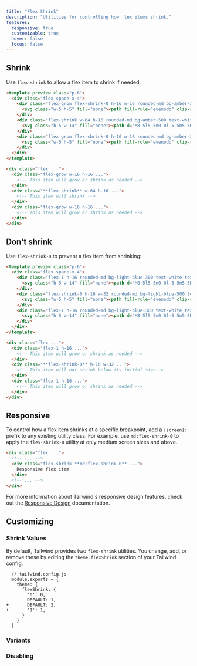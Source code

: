 ```yaml
---
title: "Flex Shrink"
description: "Utilities for controlling how flex items shrink."
features:
  responsive: true
  customizable: true
  hover: false
  focus: false
---
```




## Shrink

Use `flex-shrink` to allow a flex item to shrink if needed:

```html amber resizable
<template preview class="p-6">
  <div class="flex space-x-4">
    <div class="flex-grow flex-shrink-0 h-16 w-16 rounded-md bg-amber-300 text-white text-2xl font-extrabold flex items-center justify-center">
      <svg class="w-5 h-5" fill="none"><path fill-rule="evenodd" clip-rule="evenodd" d="M4.286 8.875v-2.25a5.58 5.58 0 011.673-3.977A5.76 5.76 0 0110 1a5.76 5.76 0 014.04 1.648 5.581 5.581 0 011.674 3.977v2.25c.606 0 1.188.237 1.617.659.428.422.669.994.669 1.591v5.625c0 .597-.24 1.169-.67 1.591a2.304 2.304 0 01-1.616.659H4.286a2.304 2.304 0 01-1.617-.659A2.233 2.233 0 012 16.75v-5.625c0-.597.24-1.169.67-1.591a2.304 2.304 0 011.616-.659zm9.143-2.25v2.25H6.57v-2.25c0-.895.362-1.754 1.005-2.386A3.456 3.456 0 0110 3.25c.91 0 1.781.356 2.424.989a3.349 3.349 0 011.005 2.386z" fill="currentColor"/></svg>
    </div>
    <div class="flex-shrink w-64 h-16 rounded-md bg-amber-500 text-white text-2xl font-extrabold flex items-center justify-center px-6">
      <svg class="h-5 w-14" fill="none"><path d="M8 5l5 5m0 0l-5 5m5-5H1M24 10.005l2 1.999 4-3.998m6 1.999C36 14.972 31.97 19 27 19c-4.98 0-9-4.028-9-8.995C17.99 5.028 22.02 1 26.99 1c4.97-.01 9 4.018 9 8.985l.01.02zM46 5l-5 5m0 0l5 5m-5-5h12" stroke="currentColor" stroke-width="2" stroke-linecap="round" stroke-linejoin="round"/></svg>
    </div>
    <div class="flex-grow flex-shrink-0 h-16 w-16 rounded-md bg-amber-300 text-white text-2xl font-extrabold flex items-center justify-center">
      <svg class="w-5 h-5" fill="none"><path fill-rule="evenodd" clip-rule="evenodd" d="M4.286 8.875v-2.25a5.58 5.58 0 011.673-3.977A5.76 5.76 0 0110 1a5.76 5.76 0 014.04 1.648 5.581 5.581 0 011.674 3.977v2.25c.606 0 1.188.237 1.617.659.428.422.669.994.669 1.591v5.625c0 .597-.24 1.169-.67 1.591a2.304 2.304 0 01-1.616.659H4.286a2.304 2.304 0 01-1.617-.659A2.233 2.233 0 012 16.75v-5.625c0-.597.24-1.169.67-1.591a2.304 2.304 0 011.616-.659zm9.143-2.25v2.25H6.57v-2.25c0-.895.362-1.754 1.005-2.386A3.456 3.456 0 0110 3.25c.91 0 1.781.356 2.424.989a3.349 3.349 0 011.005 2.386z" fill="currentColor"/></svg>
    </div>
  </div>
</template>

<div class="flex ...">
  <div class="flex-grow w-16 h-16 ...">
    <!-- This item will grow or shrink as needed -->
  </div>
  <div class="**flex-shrink** w-64 h-16 ...">
    <!-- This item will shrink -->
  </div>
  <div class="flex-grow w-16 h-16 ...">
    <!-- This item will grow or shrink as needed -->
  </div>
</div>
```

## Don't shrink

Use `flex-shrink-0` to prevent a flex item from shrinking:

```html lightBlue resizable
<template preview class="p-6">
  <div class="flex space-x-4">
    <div class="flex-1 h-16 rounded-md bg-light-blue-300 text-white text-2xl font-extrabold flex items-center justify-center">
      <svg class="h-5 w-14" fill="none"><path d="M8 5l5 5m0 0l-5 5m5-5H1M24 10.005l2 1.999 4-3.998m6 1.999C36 14.972 31.97 19 27 19c-4.98 0-9-4.028-9-8.995C17.99 5.028 22.02 1 26.99 1c4.97-.01 9 4.018 9 8.985l.01.02zM46 5l-5 5m0 0l5 5m-5-5h12" stroke="currentColor" stroke-width="2" stroke-linecap="round" stroke-linejoin="round"/></svg>
    </div>
    <div class="flex-shrink-0 h-16 w-32 rounded-md bg-light-blue-500 text-white text-2xl font-extrabold flex items-center justify-center">
      <svg class="w-5 h-5" fill="none"><path fill-rule="evenodd" clip-rule="evenodd" d="M4.286 8.875v-2.25a5.58 5.58 0 011.673-3.977A5.76 5.76 0 0110 1a5.76 5.76 0 014.04 1.648 5.581 5.581 0 011.674 3.977v2.25c.606 0 1.188.237 1.617.659.428.422.669.994.669 1.591v5.625c0 .597-.24 1.169-.67 1.591a2.304 2.304 0 01-1.616.659H4.286a2.304 2.304 0 01-1.617-.659A2.233 2.233 0 012 16.75v-5.625c0-.597.24-1.169.67-1.591a2.304 2.304 0 011.616-.659zm9.143-2.25v2.25H6.57v-2.25c0-.895.362-1.754 1.005-2.386A3.456 3.456 0 0110 3.25c.91 0 1.781.356 2.424.989a3.349 3.349 0 011.005 2.386z" fill="currentColor"/></svg>
    </div>
    <div class="flex-1 h-16 rounded-md bg-light-blue-300 text-white text-2xl font-extrabold flex items-center justify-center">
      <svg class="h-5 w-14" fill="none"><path d="M8 5l5 5m0 0l-5 5m5-5H1M24 10.005l2 1.999 4-3.998m6 1.999C36 14.972 31.97 19 27 19c-4.98 0-9-4.028-9-8.995C17.99 5.028 22.02 1 26.99 1c4.97-.01 9 4.018 9 8.985l.01.02zM46 5l-5 5m0 0l5 5m-5-5h12" stroke="currentColor" stroke-width="2" stroke-linecap="round" stroke-linejoin="round"/></svg>
    </div>
  </div>
</template>

<div class="flex ...">
  <div class="flex-1 h-16 ...">
    <!-- This item will grow or shrink as needed -->
  </div>
  <div class="**flex-shrink-0** h-16 w-32 ...">
    <!-- This item will not shrink below its initial size-->
  </div>
  <div class="flex-1 h-16 ...">
    <!-- This item will grow or shrink as needed -->
  </div>
</div>
```

## Responsive

To control how a flex item shrinks at a specific breakpoint, add a `{screen}:` prefix to any existing utility class. For example, use `md:flex-shrink-0` to apply the `flex-shrink-0` utility at only medium screen sizes and above.

```html
<div class="flex ...">
  <!-- ... -->
  <div class="flex-shrink **md:flex-shrink-0** ...">
    Responsive flex item
  </div>
  <!-- ... -->
</div>
```

For more information about Tailwind's responsive design features, check out the [Responsive Design](/docs/responsive-design) documentation.

## Customizing

### Shrink Values

By default, Tailwind provides two `flex-shrink` utilities. You change, add, or remove these by editing the `theme.flexShrink` section of your Tailwind config.

```diff-js
  // tailwind.config.js
  module.exports = {
    theme: {
      flexShrink: {
        '0': 0,
-       DEFAULT: 1,
+       DEFAULT: 2,
+       '1': 1,
      }
    }
  }
```

### Variants

<Variants plugin="flexShrink" />

### Disabling

<Disabling plugin="flexShrink" />

